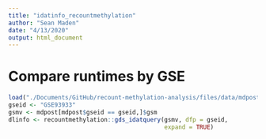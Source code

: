 ```yaml
---
title: "idatinfo_recountmethylation"
author: "Sean Maden"
date: "4/13/2020"
output: html_document
---
```


# Compare runtimes by GSE

```r
load("./Documents/GitHub/recount-methylation-analysis/files/data/mdpost_all-gsm-md.rda")
gseid <- "GSE93933"
gsmv <- mdpost[mdpost$gseid == gseid,]$gsm
dlinfo <- recountmethylation::gds_idatquery(gsmv, dfp = gseid, 
                                            expand = TRUE)
```

